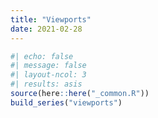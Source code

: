 ```yaml
---
title: "Viewports"
date: 2021-02-28
---
```

  
```r
#| echo: false
#| message: false
#| layout-ncol: 3
#| results: asis
source(here::here("_common.R"))
build_series("viewports")
```
